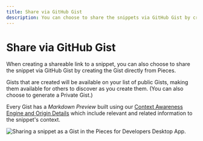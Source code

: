 ```yaml
---
title: Share via GitHub Gist
description: You can choose to share the snippets via GitHub Gist by creating the Gist directly inside of Pieces for Developers Desktop App.
---
```


# Share via GitHub Gist
When creating a shareable link to a snippet, you can also choose to share the snippet via GitHub Gist by creating the Gist directly from Pieces.

Gists that are created will be available on your list of public Gists, making them available for others to discover as you create them. (You can also choose to generate a Private Gist.)

Every Gist has a _Markdown Preview_ built using our <a href="{{ links.internal.context_awareness_engine.origin_details }}">Context Awareness Engine and Origin Details</a> which include relevant and related information to the snippet's context.

![Sharing a snippet as a Gist in the Pieces for Developers Desktop App.](https://storage.googleapis.com/pieces_static_resources/pfd_wiki/SHARING_GISTS.gif)

